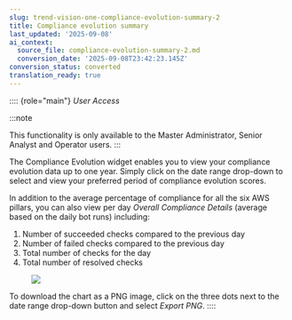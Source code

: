 ```yaml
---
slug: trend-vision-one-compliance-evolution-summary-2
title: Compliance evolution summary
last_updated: '2025-09-08'
ai_context:
  source_file: compliance-evolution-summary-2.md
  conversion_date: '2025-09-08T23:42:23.145Z'
conversion_status: converted
translation_ready: true
---
```


:::: {role="main"}
*User Access*

:::note

This functionality is only available to the Master Administrator, Senior Analyst and Operator users.
:::

The Compliance Evolution widget enables you to view your compliance evolution data up to one year. Simply click on the date range drop-down to select and view your preferred period of compliance evolution scores.

In addition to the average percentage of compliance for all the six AWS pillars, you can also view per day *Overall Compliance Details* (average based on the daily bot runs) including:

1.  Number of succeeded checks compared to the previous day
2.  Number of failed checks compared to the previous day
3.  Total number of checks for the day
4.  Total number of resolved checks

<figure>
<img src="./images/new-evolution-widget=1a36557d-e525-474e-83f9-c441a8a68f41.webp" />
</figure>

To download the chart as a PNG image, click on the three dots next to the date range drop-down button and select *Export PNG*.
::::
